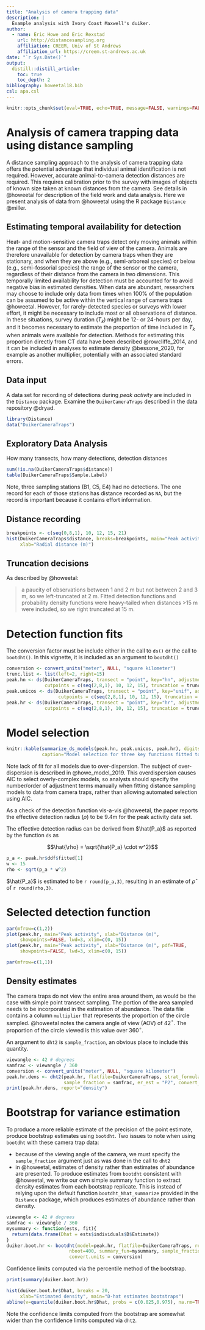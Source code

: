 ---
title: "Analysis of camera trapping data"
description: |
  Example analysis with Ivory Coast Maxwell's duiker.
author:
  - name: Eric Howe and Eric Rexstad 
    url: http://distancesampling.org
    affiliation: CREEM, Univ of St Andrews
    affiliation_url: https://creem.st-andrews.ac.uk
date: "`r Sys.Date()`"
output: 
  distill::distill_article:
    toc: true
    toc_depth: 2
bibliography: howeetal18.bib
csl: apa.csl
---

```{r include=FALSE}
knitr::opts_chunk$set(eval=TRUE, echo=TRUE, message=FALSE, warnings=FALSE)
```

# Analysis of camera trapping data using distance sampling

A distance sampling approach to the analysis of camera trapping data offers the potential advantage that individual animal identification is not required.  However, accurate animal-to-camera detection distances are required.  This requires calibration prior to the survey with images of objects of known size taken at known distances from the camera. See details in @howeetal for description of the field work and data analysis.  Here we present analysis of data from @howeetal using the R package `Distance` @miller.

## Estimating temporal availability for detection

Heat- and motion-sensitive camera traps detect only moving animals within the range of the sensor and the field of view of the camera. Animals are therefore unavailable for detection by camera traps when they are stationary, and when they are above (e.g., semi-arboreal species) or below (e.g., semi-fossorial species) the range of the sensor or the camera, regardless of their distance from the camera in two dimensions. This temporally limited availability for detection must be accounted for to avoid negative bias in estimated densities.
When data are abundant, researchers may choose to include only data from times when 100% of the population can be assumed to be active within the vertical range of camera traps @howeetal. However, for rarely-detected species or surveys with lower effort, it might be necessary to include most or all observations of distance. In these situations, survey duration ($T_k$) might be 12- or 24-hours per day, and it becomes necessary to estimate the proportion of time included in $T_k$ when animals were available for detection. Methods for estimating this proportion directly from CT data have been described @rowcliffe_2014, and it can be included in analyses to estimate density @bessone_2020, for example as another multiplier, potentially with an associated standard errors. 

## Data input

A data set for recording of detections during *peak activity* are included in the `Distance` package.  Examine the `DuikerCameraTraps` described in the data repository @dryad.


```{r, readin, message=FALSE}
library(Distance)
data("DuikerCameraTraps")
```

## Exploratory Data Analysis

How many transects, how many detections, detection distances

```{r smaltable, echo=FALSE}
sum(!is.na(DuikerCameraTraps$distance))
table(DuikerCameraTraps$Sample.Label)
```

Note, three sampling stations (B1, C5, E4) had no detections.  The one record for each of those stations has distance recorded as `NA`, but the record is important because it contains effort information.


## Distance recording


```{r}
breakpoints <- c(seq(0,8,1), 10, 12, 15, 21)
hist(DuikerCameraTraps$distance, breaks=breakpoints, main="Peak activity data set",
     xlab="Radial distance (m)")
```

## Truncation decisions

As described by @howeetal:

> a paucity of observations between 1 and 2 m but not between 2 and 3 m, so we left-truncated at 2 m. Fitted detection functions and probability density functions were heavy-tailed when distances >15 m were included, so we right truncated at 15 m.

# Detection function fits

The conversion factor must be include either in the call to `ds()` or the call to `bootdht()`.  In this vignette, it is included as an argument to `bootdht()`

```{r fit}
conversion <- convert_units("meter", NULL, "square kilometer")
trunc.list <- list(left=2, right=15)
peak.hn <- ds(DuikerCameraTraps, transect = "point", key="hn", adjustment=NULL,
              cutpoints = c(seq(2,8,1), 10, 12, 15), truncation = trunc.list)
peak.unicos <- ds(DuikerCameraTraps, transect = "point", key="unif", adjustment = "cos",
                   cutpoints = c(seq(2,8,1), 10, 12, 15), truncation = trunc.list)
peak.hr <- ds(DuikerCameraTraps, transect = "point", key="hr", adjustment = NULL, 
              cutpoints = c(seq(2,8,1), 10, 12, 15), truncation = trunc.list)
```

# Model selection

```{r, sumtab}
knitr::kable(summarize_ds_models(peak.hn, peak.unicos, peak.hr), digits = 3, 
             caption="Model selection for three key functions fitted to duiker peak activity data")
```

Note lack of fit for all models due to over-dispersion.  The subject of over-dispersion is described in @howe_model_2019. This overdispersion causes AIC to select overly-complex models, so analysts should specify the number/order of adjustment terms manually when fitting distance sampling models to data from camera traps, rather than allowing automated selection using AIC. 

As a check of the detection function vis-a-vis @howeetal, the paper reports the effective detection radius ($\rho$) to be 9.4m for the peak activity data set.

The effective detection radius can be derived from $\hat{P_a}$ as reported by the function `ds` as

$$\hat{\rho} = \sqrt{\hat{P_a} \cdot w^2}$$

```{r}
p_a <- peak.hr$ddf$fitted[1]
w <- 15
rho <- sqrt(p_a * w^2)
```

$\hat{P_a}$ is estimated to be `r round(p_a,3)`, resulting in an estimate of $\hat{\rho}$ of `r round(rho,3)`.


# Selected detection function

```{r}
par(mfrow=c(1,2))
plot(peak.hr, main="Peak activity", xlab="Distance (m)",
     showpoints=FALSE, lwd=3, xlim=c(0, 15))
plot(peak.hr, main="Peak activity", xlab="Distance (m)", pdf=TRUE,
     showpoints=FALSE, lwd=3, xlim=c(0, 15))
```

```{r, echo=FALSE}
par(mfrow=c(1,1))
```

## Density estimates

The camera traps do not view the entire area around them, as would be the case with simple point transect sampling.  The portion of the area sampled needs to be incorporated in the estimation of abundance.  The data file contains a column `multiplier` that represents the proportion of the circle sampled.  @howeetal notes the camera angle of view (AOV) of 42$^{\circ}$.  The proportion of the circle viewed is this value over 360$^{\circ}$.

An argument to `dht2` is `sample_fraction`, an obvious place to include this quantity.

```{r, sampfrac}
viewangle <- 42 # degrees
samfrac <- viewangle / 360
conversion <- convert_units("meter", NULL, "square kilometer")
peak.hr.dens <- dht2(peak.hr, flatfile=DuikerCameraTraps, strat_formula = ~1,
                     sample_fraction = samfrac, er_est = "P2", convert_units = conversion)
print(peak.hr.dens, report="density")
```

# Bootstrap for variance estimation

To produce a more reliable estimate of the precision of the point estimate, produce bootstrap estimates using `bootdht`.  Two issues to note when using `bootdht` with these camera trap data:

- because of the viewing angle of the camera, we must specify the `sample_fraction` argument just as was done in the call to `dht2`
- in @howeetal, estimates of density rather than estimates of abundance are presented.  To produce estimates from `bootdht` consistent with @howeetal, we write our own simple summary function to extract density estimates from each bootstrap replicate.  This is instead of relying upon the default function `bootdht_Nhat_summarize` provided in the `Distance` package, which produces estimates of abundance rather than density.

```{r, bootstrap, results='hide'}
viewangle <- 42 # degrees
samfrac <- viewangle / 360
mysummary <- function(ests, fit){
  return(data.frame(Dhat = ests$individuals$D$Estimate))
}
duiker.boot.hr <- bootdht(model=peak.hr, flatfile=DuikerCameraTraps, resample_transects = TRUE,
                       nboot=400, summary_fun=mysummary, sample_fraction = samfrac,
                       convert.units = conversion)
```

Confidence limits computed via the percentile method of the bootstrap.

```{r bootresult}
print(summary(duiker.boot.hr))
```

```{r, fig.width=8, fig.cap="Distribution of density estimates from bootstrap replicates."}
hist(duiker.boot.hr$Dhat, breaks = 20, 
     xlab="Estimated density", main="D-hat estimates bootstraps")
abline(v=quantile(duiker.boot.hr$Dhat, probs = c(0.025,0.975), na.rm=TRUE), lwd=2, lty=3)
```

Note the confidence limits computed from the bootstrap are somewhat wider than the confidence limits computed via `dht2`.

